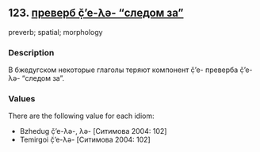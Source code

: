 ## 123. <a href =  'https://agricolamz.github.io/The_Circassian_Isoglosses_Database/123.html'>преверб č̣’e-λə- "следом за"</a>
preverb; spatial; morphology

### Description

В бжедугском некоторые глаголы теряют компонент č̣’e- преверба č̣’e-λə- "следом за".

### Values
There are the following value for each idiom:

* Bzhedug  č̣’e-λə-, λə- [Ситимова 2004: 102] 
* Temirgoi  č̣’e-λə- [Ситимова 2004: 102] 

